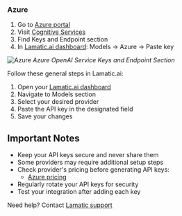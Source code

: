 [Azure portal]: https://portal.azure.com
[Azure cognitive]: https://portal.azure.com/#create/Microsoft.CognitiveServicesAllInOne
[Azure docs]: https://learn.microsoft.com/en-us/azure/cognitive-services/openai/
[Azure pricing]: https://azure.microsoft.com/pricing/details/cognitive-services/openai-service/

[Lamatic.ai dashboard]: https://dashboard.lamatic.ai
[Lamatic support]: https://support.lamatic.ai

### Azure
1. Go to [Azure portal]
2. Visit [Cognitive Services][Azure cognitive]
3. Find Keys and Endpoint section
4. In [Lamatic.ai dashboard]: Models → Azure → Paste key

![Azure](/assets/azure-api-key-image.png)
*Azure OpenAI Service Keys and Endpoint Section*

Follow these general steps in Lamatic.ai:
1. Open your [Lamatic.ai dashboard]
2. Navigate to Models section
3. Select your desired provider
4. Paste the API key in the designated field
5. Save your changes

## Important Notes
- Keep your API keys secure and never share them
- Some providers may require additional setup steps
- Check provider's pricing before generating API keys:
  - [Azure pricing]
- Regularly rotate your API keys for security
- Test your integration after adding each key


Need help? Contact [Lamatic support]